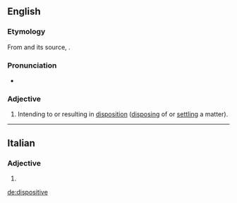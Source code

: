 ==English==

===Etymology===
From {{etyl|frm|en}} {{term|dispositif|lang=frm}} and its source, {{etyl|la|en}} {{term|dispositus|lang=la}}.

===Pronunciation===
* {{a|UK}} {{IPA|/dɪˈspɒzɪtɪv/}}

===Adjective===
{{en-adj}}

# Intending to or resulting in [[disposition]] ([[disposing]] of or [[settling]] a matter).

----

==Italian==

===Adjective===
{{head|it|adjective form|g=f}}

# {{feminine plural of|dispositivo|lang=it}}

[[de:dispositive]]
